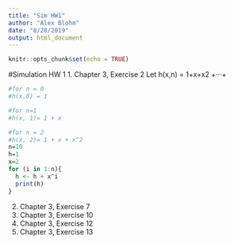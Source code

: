 ```yaml
---
title: "Sim HW1"
author: "Alex Blohm"
date: "8/28/2019"
output: html_document
---
```


```r
knitr::opts_chunk$set(echo = TRUE)
```

#Simulation HW 1
1. Chapter 3, Exercise 2 
Let h(x,n) = 1+x+x2 +···+
```r
#for n = 0
#h(x,0) = 1

#for n=1
#h(x, 1)= 1 + x

#for n = 2
#h(x, 2)= 1 + x + x^2
n=10
h=1
x=2
for (i in 1:n){
  h <- h + x^i
  print(h)
}

```

2. Chapter 3, Exercise 7 
3. Chapter 3, Exercise 10 
4. Chapter 3, Exercise 12 
5. Chapter 3, Exercise 13